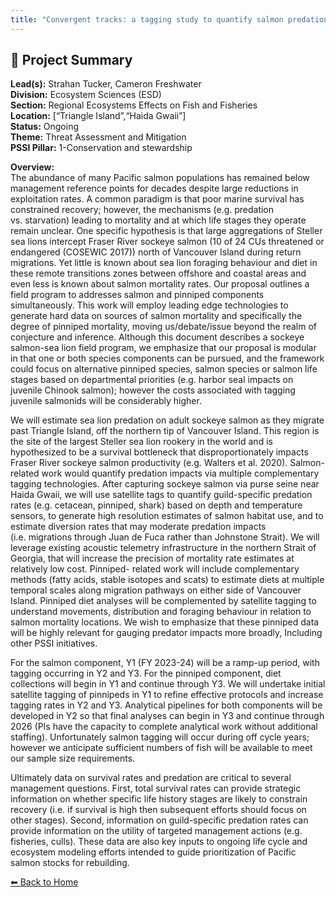 ```yaml
---
title: "Convergent tracks: a tagging study to quantify salmon predation by sea lions"
---
```


## 🧬 Project Summary

**Lead(s):** Strahan Tucker, Cameron Freshwater  
**Division:** Ecosystem Sciences (ESD)  
**Section:** Regional Ecosystems Effects on Fish and Fisheries  
**Location:** ["Triangle Island","Haida Gwaii"]  
**Status:** Ongoing  
**Theme:** Threat Assessment and Mitigation  
**PSSI Pillar:** 1-Conservation and stewardship  

**Overview:**  
The abundance of many Pacific salmon populations has remained below management
reference points for decades despite large reductions in exploitation rates. A
common paradigm is that poor marine survival has constrained recovery;
however, the mechanisms (e.g. predation vs. starvation) leading to mortality
and at which life stages they operate remain unclear. One specific hypothesis
is that large aggregations of Steller sea lions intercept Fraser River sockeye
salmon (10 of 24 CUs threatened or endangered (COSEWIC 2017)) north of
Vancouver Island during return migrations. Yet little is known about sea lion
foraging behaviour and diet in these remote transitions zones between offshore
and coastal areas and even less is known about salmon mortality rates. Our
proposal outlines a field program to addresses salmon and pinniped components
simultaneously. This work will employ leading edge technologies to generate
hard data on sources of salmon mortality and specifically the degree of
pinniped mortality, moving us/debate/issue beyond the realm of conjecture and
inference. Although this document describes a sockeye salmon-sea lion field
program, we emphasize that our proposal is modular in that one or both species
components can be pursued, and the framework could focus on alternative
pinniped species, salmon species or salmon life stages based on departmental
priorities (e.g. harbor seal impacts on juvenile Chinook salmon); however the
costs associated with tagging juvenile salmonids will be considerably higher.

We will estimate sea lion predation on adult sockeye salmon as they migrate
past Triangle Island, off the northern tip of Vancouver Island. This region is
the site of the largest Steller sea lion rookery in the world and is
hypothesized to be a survival bottleneck that disproportionately impacts
Fraser River sockeye salmon productivity (e.g. Walters et al. 2020). Salmon-
related work would quantify predation impacts via multiple complementary
tagging technologies. After capturing sockeye salmon via purse seine near
Haida Gwaii, we will use satellite tags to quantify guild-specific predation
rates (e.g. cetacean, pinniped, shark) based on depth and temperature sensors,
to generate high resolution estimates of salmon habitat use, and to estimate
diversion rates that may moderate predation impacts (i.e. migrations through
Juan de Fuca rather than Johnstone Strait). We will leverage existing acoustic
telemetry infrastructure in the northern Strait of Georgia, that will increase
the precision of mortality rate estimates at relatively low cost. Pinniped-
related work will include complementary methods (fatty acids, stable isotopes
and scats) to estimate diets at multiple temporal scales along migration
pathways on either side of Vancouver Island. Pinniped diet analyses will be
complemented by satellite tagging to understand movements, distribution and
foraging behaviour in relation to salmon mortality locations. We wish to
emphasize that these pinniped data will be highly relevant for gauging
predator impacts more broadly, Including other PSSI initiatives.

For the salmon component, Y1 (FY 2023-24) will be a ramp-up period, with
tagging occurring in Y2 and Y3. For the pinniped component, diet collections
will begin in Y1 and continue through Y3. We will undertake initial satellite
tagging of pinnipeds in Y1 to refine effective protocols and increase tagging
rates in Y2 and Y3. Analytical pipelines for both components will be developed
in Y2 so that final analyses can begin in Y3 and continue through 2026 (PIs
have the capacity to complete analytical work without additional staffing).
Unfortunately salmon tagging will occur during off cycle years; however we
anticipate sufficient numbers of fish will be available to meet our sample
size requirements.

Ultimately data on survival rates and predation are critical to several
management questions. First, total survival rates can provide strategic
information on whether specific life history stages are likely to constrain
recovery (i.e. if survival is high then subsequent efforts should focus on
other stages). Second, information on guild-specific predation rates can
provide information on the utility of targeted management actions (e.g.
fisheries, culls). These data are also key inputs to ongoing life cycle and
ecosystem modeling efforts intended to guide prioritization of Pacific salmon
stocks for rebuilding.



[⬅ Back to Home](../index.qmd)
